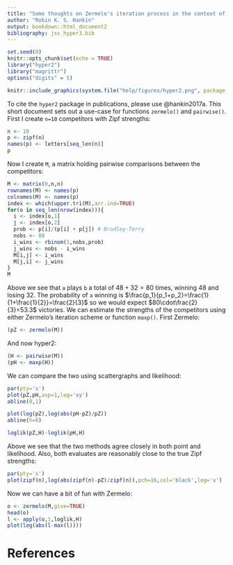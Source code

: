 ```yaml
---
title: "Some thoughts on Zermelo's iteration process in the context of the hyper2 package"
author: "Robin K. S. Hankin"
output: bookdown::html_document2
bibliography: jss_hyper3.bib
---
```


```r
set.seed(0)
knitr::opts_chunk$set(echo = TRUE)
library("hyper2")
library("magrittr")
options("digits" = 5)
```

```r
knitr::include_graphics(system.file("help/figures/hyper2.png", package = "hyper2"))
```

To cite the `hyper2` package in publications, please use @hankin2017a.
This short document sets out a use-case for functions `zermelo()` and
`pairwise()`.  First I create `n=10` competitors with Zipf strengths:

```r
n <- 10
p <- zipf(n)
names(p) <- letters[seq_len(n)]
p
```

Now I create `M`, a matrix holding pairwise comparisons between the
competitors:

```r
M <- matrix(0,n,n)
rownames(M) <- names(p)
colnames(M) <- names(p)
index <- which(upper.tri(M),arr.ind=TRUE)
for(o in seq_len(nrow(index))){
  i <- index[o,1]
  j <- index[o,2]
  prob <- p[i]/(p[i] + p[j]) # Bradley-Terry
  nobs <- 80 
  i_wins <- rbinom(1,nobs,prob)
  j_wins <- nobs - i_wins
  M[i,j] <- i_wins
  M[j,i] <- j_wins
}
M
```

Above we see that `a` plays `b` a total of $48+32=80$ times, winning
$48$ and losing $32$.  The probability of `a` winning is
$\frac{p_1}{p_1+p_2}=\frac{1}{1+\frac{1}{2}}=\frac{2}{3}$ so we would
expect $80\cdot\frac{2}{3}=53.3$ victories.  We can estimate the
strengths of the competitors using either Zermelo's iteration scheme
or function `maxp()`.  First Zermelo:

```r
(pZ <- zermelo(M))
```

And now hyper2:

```r
(H <- pairwise(M))
(pH <- maxp(H))
```

We can compare the two using scattergraphs and likelihood:

```r
par(pty='s')
plot(pZ,pH,asp=1,log='xy')
abline(0,1)
```

```r
plot(log(pZ),log(abs(pH-pZ)/pZ))
abline(h=0)
```

```r
loglik(pZ,H)-loglik(pH,H)
```

Above we see that the two methods agree closely in both point and
likelihood.  Also, both evaluates are reasonably close to the true Zipf
strengths:

```r
par(pty='s')
plot(zipf(n),log(abs(zipf(n)-pZ)/zipf(n)),pch=16,col='black',log='x')
```

Now we can have a bit of fun with Zermelo:

```r
o <- zermelo(M,give=TRUE)
head(o)
l <- apply(o,1,loglik,H)
plot(log(abs(l-max(l))))
```

# References